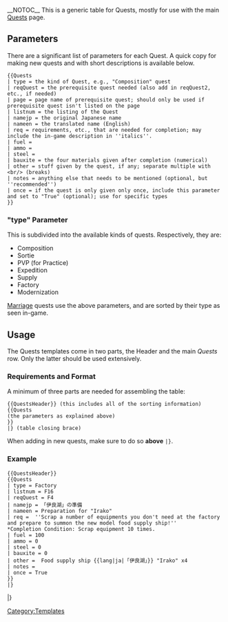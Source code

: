 <noinclude>{{Documentation subpage}}</noinclude>__NOTOC__
This is a generic table for Quests, mostly for use with the main [[Quests]] page. 

==Parameters==
There are a significant list of parameters for each Quest. A quick copy for making new quests and with short descriptions is available below.

<pre>{{Quests
| type = the kind of Quest, e.g., "Composition" quest
| reqQuest = the prerequisite quest needed (also add in reqQuest2, etc., if needed)
| page = page name of prerequisite quest; should only be used if prerequisite quest isn't listed on the page
| listnum = the listing of the Quest
| namejp = the original Japanese name
| nameen = the translated name (English)
| req = requirements, etc., that are needed for completion; may include the in-game description in ''italics''.
| fuel = 
| ammo = 
| steel = 
| bauxite = the four materials given after completion (numerical)
| other = stuff given by the quest, if any; separate multiple with <br/> (breaks)
| notes = anything else that needs to be mentioned (optional, but ''recommended'')
| once = if the quest is only given only once, include this parameter and set to "True" (optional); use for specific types
}}</pre>

==="type" Parameter===
This is subdivided into the available kinds of quests. Respectively, they are:
* Composition
* Sortie
* PVP (for Practice)
* Expedition
* Supply 
* Factory
* Modernization

[[Marriage]] quests use the above parameters, and are sorted by their type as seen in-game.

==Usage==
The Quests templates come in two parts, the Header and the main ''Quests'' row. Only the latter should be used extensively.

===Requirements and Format===
A minimum of three parts are needed for assembling the table:

<code><nowiki>{{QuestsHeader}} (this includes all of the sorting information)</nowiki> <br/>
<nowiki>{{Quests</nowiki> <br/>
(the parameters as explained above) <br/>
<nowiki>}}</nowiki><br/>
|} (table closing brace)<br/></code>

When adding in new quests, make sure to do so '''above''' <code>|}</code>.

===Example===
<pre>{{QuestsHeader}}
{{Quests
| type = Factory
| listnum = F16
| reqQuest = F4
| namejp = 「伊良湖」の準備
| nameen = Preparation for "Irako"
| req =  ''Scrap a number of equipments you don't need at the factory and prepare to summon the new model food supply ship!''
*Completion Condition: Scrap equipment 10 times.
| fuel = 100
| ammo = 0
| steel = 0
| bauxite = 0
| other =  Food supply ship {{lang|ja|「伊良湖」}} "Irako" x4
| notes = 
| once = True
}}
|}</pre>

{{QuestsHeader}}
{{Quests
| type = Factory
| listnum = F16
| page = Quests
| reqQuest = F4
| namejp = 「伊良湖」の準備
| nameen = Preparation for "Irako"
| req =  ''Scrap a number of equipments you don't need at the factory and prepare to summon the new model food supply ship!''
*Completion Condition: Scrap equipment 10 times.
| fuel = 100
| ammo = 0
| steel = 0
| bauxite = 0
| other =  Food supply ship {{lang|ja|「伊良湖」}} "Irako" x4
| notes = 
| once = True
}}
|}

<includeonly>[[Category:Templates]]</includeonly>